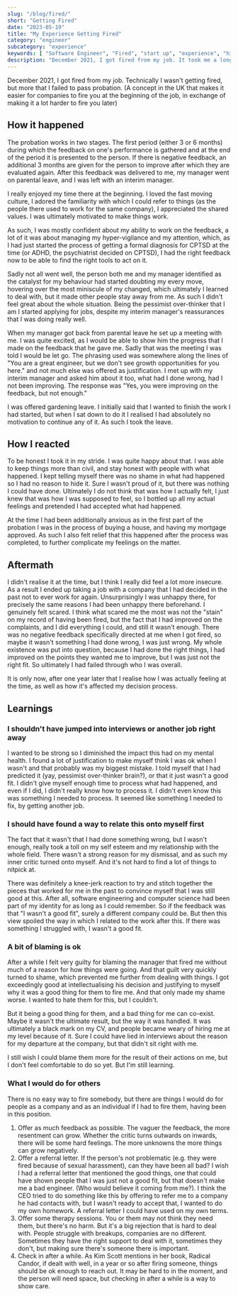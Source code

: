 ```yaml
---
slug: "/blog/fired/"
short: "Getting Fired"
date: "2023-05-19"
title: "My Experience Getting Fired"
category: "engineer"
subcategory: "experience"
keywords: [ "Software Engineer", "Fired", "start up", "experience", "hindsight", "let go", "probation", "failed probation", "software developer", "learning experience"]
description: "December 2021, I got fired from my job. It took me a long time to process what happened, maybe I never fully did, but here are some of my learnings."
---
```


December 2021, I got fired from my job. Technically I wasn't getting fired, but more that I failed to pass probation. (A concept in the UK that makes it easier for companies to fire you at the beginning of the job, in exchange of making it a lot harder to fire you later)

## How it happened
The probation works in two stages. The first period (either 3 or 6 months) during which the feedback on one's performance is gathered and at the end of the period it is presented to the person. If there is negative feedback, an additional 3 months are given for the person to improve after which they are evaluated again. After this feedback was delivered to me, my manager went on parental leave, and I was left with an interim manager.

I really enjoyed my time there at the beginning. I loved the fast moving culture, I adored the familiarity with which I could refer to things (as the people there used to work for the same company), I appreciated the shared values. I was ultimately motivated to make things work.

As such, I was mostly confident about my ability to work on the feedback, a lot of it was about managing my hyper-vigilance and my attention, which, as I had just started the process of getting a formal diagnosis for CPTSD at the time (or ADHD, the psychiatrist decided on CPTSD), I had the right feedback now to be able to find the right tools to act on it. 

Sadly not all went well, the person both me and my manager identified as the catalyst for my behaviour had started doubting my every move, hovering over the most miniscule of my changed, which ultimately I learned to deal with, but it made other people stay away from me. As such I didn't feel great about the whole situation. Being the pessimist over-thinker that I am I started applying for jobs, despite my interim manager's reassurances that I was doing really well. 

When my manager got back from parental leave he set up a meeting with me. I was quite excited, as I would be able to show him the progress that I made on the feedback that he gave me. Sadly that was the meeting I was told I would be let go. The phrasing used was somewhere along the lines of "You are a great engineer, but we don't see growth opportunities for you here." and not much else was offered as justification. I met up with my interim manager and asked him about it too, what had I done wrong, had I not been improving. The response was "Yes, you were improving on the feedback, but not enough."

I was offered gardening leave. I initially said that I wanted to finish the work I had started, but when I sat down to do it I realised I had absolutely no motivation to continue any of it. As such I took the leave.

## How I reacted
To be honest I took it in my stride. I was quite happy about that. I was able to keep things more than civil, and stay honest with people with what happened. I kept telling myself there was no shame in what had happened so I had no reason to hide it. Sure I wasn't proud of it, but there was nothing I could have done. Ultimately I do not think that was how I actually felt, I just knew that was how I was supposed to feel, so I bottled up all my actual feelings and pretended I had accepted what had happened.

At the time I had been additionally anxious as in the first part of the probation I was in the process of buying a house, and having my mortgage approved. As such I also felt relief that this happened after the process was completed, to further complicate my feelings on the matter.

## Aftermath
I didn't realise it at the time, but I think I really did feel a lot more insecure. As a result I ended up taking a job with a company that I had decided in the past not to ever work for again. Unsurprisingly I was unhappy there, for precisely the same reasons I had been unhappy there beforehand. I genuinely felt scared. I think what scared me the most was not the "stain" on my record of having been fired, but the fact that I had improved on the complaints, and I did everything I could, and still it wasn't enough. There was no negative feedback specifically directed at me when I got fired, so maybe it wasn't something I had done wrong, I was just wrong. My whole existence was put into question, because I had done the right things, I had improved on the points they wanted me to improve, but I was just not the right fit. So ultimately I had failed through who I was overall. 

It is only now, after one year later that I realise how I was actually feeling at the time, as well as how it's affected my decision process.

## Learnings
### I shouldn't have jumped into interviews or another job right away
I wanted to be strong so I diminished the impact this had on my mental health. I found a lot of justification to make myself think I was ok when I wasn't and that probably was my biggest mistake. I told myself that I had predicted it (yay, pessimist over-thinker brain?), or that it just wasn't a good fit. I didn't give myself enough time to process what had happened, and even if I did, I didn't really know how to process it. I didn't even know this was something I needed to process. It seemed like something I needed to fix, by getting another job.

### I should have found a way to relate this onto myself first
The fact that it wasn't that I had done something wrong, but I wasn't enough, really took a toll on my self esteem and my relationship with the whole field. There wasn't a strong reason for my dismissal, and as such my inner critic turned onto myself. And it's not hard to find a lot of things to nitpick at. 

There was definitely a knee-jerk reaction to try and stitch together the pieces that worked for me in the past to convince myself that I was still good at this. After all, software engineering and computer science had been part of my identity for as long as I could remember. So if the feedback was that "I wasn't a good fit", surely a different company could be. But then this view spoiled the way in which I related to the work after this. If there was something I struggled with, I wasn't a good fit.

### A bit of blaming is ok
After a while I felt very guilty for blaming the manager that fired me without much of a reason for how things were going. And that guilt very quickly turned to shame, which prevented me further from dealing with things. I got exceedingly good at intellectualising his decision and justifying to myself why it was a good thing for them to fire me. And that only made my shame worse. I wanted to hate them for this, but I couldn't.

But it being a good thing for them, and a bad thing for me can co-exist. Maybe it wasn't the ultimate result, but the way it was handled. It was ultimately a black mark on my CV, and people became weary of hiring me at my level because of it. Sure I could have lied in interviews about the reason for my departure at the company, but that didn't sit right with me.

I still wish I could blame them more for the result of their actions on me, but I don't feel comfortable to do so yet. But I'm still learning.

### What I would do for others
There is no easy way to fire somebody, but there are things I would do for people as a company and as an individual if I had to fire them, having been in this position.
1. Offer as much feedback as possible. The vaguer the feedback, the more resentment can grow. Whether the critic turns outwards on inwards, there will be some hard feelings. The more unknowns the more things can grow negatively.
2. Offer a referral letter. If the person's not problematic (e.g. they were fired because of sexual harassment), can they have been all bad? I wish I had a referral letter that mentioned the good things, one that could have shown people that I was just not a good fit, but that doesn't make me a bad engineer. (Who would believe it coming from me?). I think the CEO tried to do something like this by offering to refer me to a company he had contacts with, but I wasn't ready to accept that, I wanted to do my own homework. A referral letter I could have used on my own terms.
3. Offer some therapy sessions. You or them may not think they need them, but there's no harm. But it's a big rejection that is hard to deal with. People struggle with breakups, companies are no different. Sometimes they have the right support to deal with it, sometimes they don't, but making sure there's someone there is important.
4. Check in after a while. As Kim Scott mentions in her book, Radical Candor, if dealt with well, in a year or so after firing someone, things should be ok enough to reach out. It may be hard to in the moment, and the person will need space, but checking in after a while is a way to show care. 